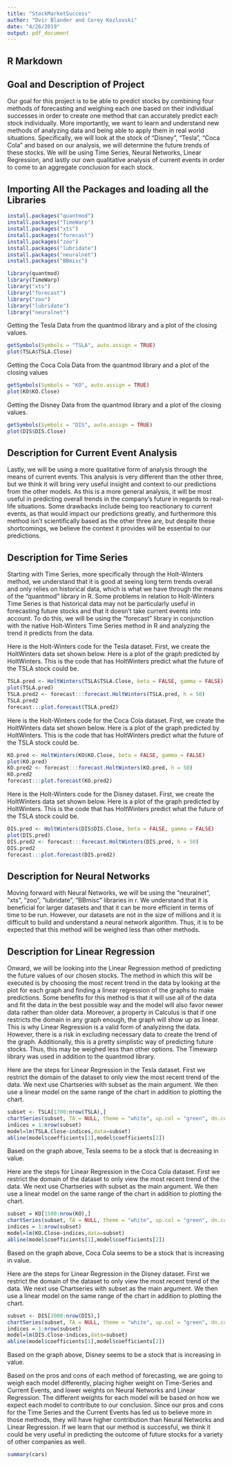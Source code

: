 ```yaml
---
title: "StockMarketSuccess"
author: "Dvir Blander and Corey Kozlovski"
date: "4/26/2019"
output: pdf_document
---
```


## R Markdown

## Goal and Description of Project
Our goal for this project is to be able to predict stocks by combining four methods of forecasting and weighing each one based on their individual successes in order to create one method that can accurately predict each stock individually. More importantly, we want to learn and understand new methods of analyzing data and being able to apply them in real world situations. Specifically, we will look at the stock of “Disney”, “Tesla”, “Coca Cola” and based on our analysis, we will determine the future trends of these stocks. We will be using Time Series, Neural Networks, Linear Regression, and lastly our own qualitative analysis of current events in order to come to an aggregate conclusion for each stock. 

## Importing All the Packages and loading all the Libraries
```r
install.packages("quantmod")
install.packages("TimeWarp")
install.packages("xts")
install.packages("forecast")
install.packages("zoo")
install.packages("lubridate")
install.packages("neuralnet")
install.packages("BBmisc")

library(quantmod)
library(TimeWarp)
library("xts")
library("forecast")
library("zoo")
library("lubridate")
library("neuralnet")
```


Getting the Tesla Data from the quantmod library and a plot of the closing values.
```r
getSymbols(Symbols = "TSLA", auto.assign = TRUE)
plot(TSLA$TSLA.Close)
```

Getting the Coca Cola Data from the quantmod library and a plot of the closing values
```r
getSymbols(Symbols = "KO", auto.assign = TRUE)
plot(KO$KO.Close)
```

Getting the Disney Data from the quantmod library and a plot of the closing values.
```r
getSymbols(Symbols = "DIS", auto.assign = TRUE)
plot(DIS$DIS.Close)
```

## Description for Current Event Analysis
Lastly, we will be using a more qualitative form of analysis through the means of current events. This analysis is very different than the other three, but we think it will bring very useful insight and context to our predictions from the other models. As this is a more general analysis, it will be most useful in predicting overall trends in the company’s future in regards to real-life situations. Some drawbacks include being too reactionary to current events, as that would impact our predictions greatly, and furthermore this method isn't scientifically based as the other three are, but despite these shortcomings, we believe the context it provides will be essential to our predictions. 


## Description for Time Series
Starting with Time Series, more specifically through the Holt-Winters method, we understand that it is good at seeing long term trends overall and only relies on historical data, which is what we have through the means of the “quantmod” library in R. Some problems in relation to Holt-Winters Time Series is that historical data may not be particularly useful in forecasting future stocks and that it doesn’t take current events into account. To do this, we will be using the “forecast” library in conjunction with the native Holt-Winters Time Series method in R and analyzing the trend it predicts from the data. 

Here is the Holt-Winters code for the Tesla dataset. First, we create the HoltWinters data set shown below. Here is a plot of the graph predicted by HoltWinters. This is the code that has HoltWinters predict what the future of the TSLA stock could be.
```r
TSLA.pred <- HoltWinters(TSLA$TSLA.Close, beta = FALSE, gamma = FALSE)
plot(TSLA.pred)
TSLA.pred2 <- forecast:::forecast.HoltWinters(TSLA.pred, h = 50)
TSLA.pred2
forecast:::plot.forecast(TSLA.pred2)
```

Here is the Holt-Winters code for the Coca Cola dataset. First, we create the HoltWinters data set shown below. Here is a plot of the graph predicted by HoltWinters. This is the code that has HoltWinters predict what the future of the TSLA stock could be.
```r
KO.pred <- HoltWinters(KO$KO.Close, beta = FALSE, gamma = FALSE)
plot(KO.pred)
KO.pred2 <- forecast:::forecast.HoltWinters(KO.pred, h = 50)
KO.pred2
forecast:::plot.forecast(KO.pred2)
```

Here is the Holt-Winters code for the Disney dataset. First, we create the HoltWinters data set shown below. Here is a plot of the graph predicted by HoltWinters. This is the code that has HoltWinters predict what the future of the TSLA stock could be.
```r
DIS.pred <- HoltWinters(DIS$DIS.Close, beta = FALSE, gamma = FALSE)
plot(DIS.pred)
DIS.pred2 <- forecast:::forecast.HoltWinters(DIS.pred, h = 50)
DIS.pred2
forecast:::plot.forecast(DIS.pred2)
```

## Description for Neural Networks
Moving forward with Neural Networks, we will be using the “neuralnet”, ”xts”, ”zoo”, ”lubridate”, ”BBmisc” libraries in r. We understand that it is beneficial for larger datasets and that it can be more efficient in terms of time to be run. However, our datasets are not in the size of millions and it is difficult to build and understand a neural network algorithm. Thus, it is to be expected that this method will be weighed less than other methods.

## Description for Linear Regression
Onward, we will be looking into the Linear Regression method of predicting the future values of our chosen stocks. The method in which this will be executed is by choosing the most recent trend in the data by looking at the plot for each graph and finding a linear regression of the graphs to make predictions. Some benefits for this method is that it will use all of the data and fit the data in the best possible way and the model will also favor newer data rather than older data. Moreover, a property in Calculus is that if one restricts the domain in any graph enough, the graph will show up as linear. This is why Linear Regression is a valid form of analyzinng the data. However, there is a risk in excluding necessary data to create the trend of the graph. Additionally, this is a pretty simplistic way of predicting future stocks. Thus, this may be weighed less than other options. The Timewarp library was used in addition to the quantmod library.

Here are the steps for Linear Regression in the Tesla dataset. First we restrict the domain of the dataset to only view the most recent trend of the data. We next use Chartseries with subset as the main argument. We then use a linear model on the same range of the chart in addition to plotting the chart.
```r
subset <- TSLA[1700:nrow(TSLA),]
chartSeries(subset, TA = NULL, theme = "white", up.col = "green", dn.col = "red")
indices = 1:nrow(subset)
model=lm(TSLA.Close~indices,data=subset)
abline(model$coefficients[1],model$coefficients[2])
```

Based on the graph above, Tesla seems to be a stock that is decreasing in value.

Here are the steps for Linear Regression in the Coca Cola dataset. First we restrict the domain of the dataset to only view the most recent trend of the data. We next use Chartseries with subset as the main argument. We then use a linear model on the same range of the chart in addition to plotting the chart.
```r
subset = KO[1500:nrow(KO),]
chartSeries(subset, TA = NULL, theme = "white", up.col = "green", dn.col = "red")
indices = 1:nrow(subset)
model=lm(KO.Close~indices,data=subset)
abline(model$coefficients[1],model$coefficients[2])
```

Based on the graph above, Coca Cola seems to be a stock that is increasing in value.

Here are the steps for Linear Regression in the Disney dataset. First we restrict the domain of the dataset to only view the most recent trend of the data. We next use Chartseries with subset as the main argument. We then use a linear model on the same range of the chart in addition to plotting the chart.
```r
subset <- DIS[2000:nrow(DIS),]
chartSeries(subset, TA = NULL, theme = "white", up.col = "green", dn.col = "red")
indices = 1:nrow(subset)
model=lm(DIS.Close~indices,data=subset)
abline(model$coefficients[1],model$coefficients[2])
```

Based on the graph above, Disney seems to be a stock that is increasing in value.

Based on the pros and cons of each method of forecasting, we are going to weigh each model differently, placing higher weight on Time-Series and Current Events, and lower weights on Neural Networks and Linear Regression. The different weights for each model will be based on how we expect each model to contribute to our conclusion. Since our pros and cons for the Time Series and the Current Events has led us to believe more in those methods, they will have higher contribution than Neural Networks and Linear Regression. If we learn that our method is successful, we think it could be very useful in predicting the outcome of future stocks for a variety of other companies as well.


```r
summary(cars)
```
